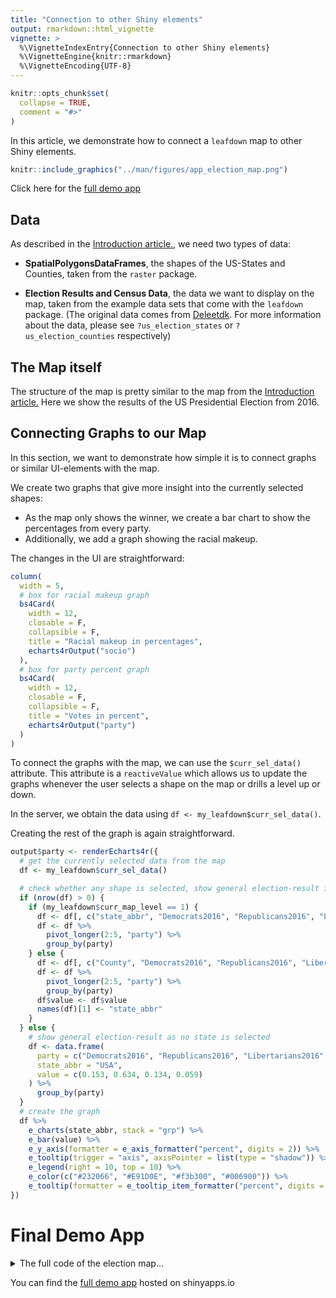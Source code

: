 ```yaml
---
title: "Connection to other Shiny elements"
output: rmarkdown::html_vignette
vignette: >
  %\VignetteIndexEntry{Connection to other Shiny elements}
  %\VignetteEngine{knitr::rmarkdown}
  %\VignetteEncoding{UTF-8}
---
```


```r
knitr::opts_chunk$set(
  collapse = TRUE,
  comment = "#>"
)
```
In this article, we demonstrate how to connect a `leafdown` map to other Shiny elements. <br>

```r
knitr::include_graphics("../man/figures/app_election_map.png")
```
Click here for the [full demo app](https://pega.shinyapps.io/election16/)

## Data
As described in the [Introduction article.](https://hoga-it.github.io/leafdown/articles/Introduction.html), we need two 
types of data:

- **SpatialPolygonsDataFrames**, the shapes of the US-States and Counties, taken from the `raster` package.

- **Election Results and Census Data**, the data we want to display on the map, taken from the example data sets that 
  come with the `leafdown` package. (The original data comes from [Deleetdk](https://github.com/Deleetdk/USA.county.data). 
  For more information about the data, please see `?us_election_states` or `?us_election_counties` respectively)

## The Map itself
The structure of the map is pretty similar to the map from the [Introduction article.](https://hoga-it.github.io/leafdown/articles/Introduction.html)
Here we show the results of the US Presidential Election from 2016.

## Connecting Graphs to our Map
In this section, we want to demonstrate how simple it is to connect graphs or similar UI-elements with the map.

We create two graphs that give more insight into the currently selected shapes: </br>

- As the map only shows the winner, we create a bar chart to show the percentages from every party.
- Additionally, we add a graph showing the racial makeup.

The changes in the UI are straightforward:
```r
column(
  width = 5,
  # box for racial makeup graph
  bs4Card(
    width = 12,
    closable = F,
    collapsible = F,
    title = "Racial makeup in percentages",
    echarts4rOutput("socio")
  ),
  # box for party percent graph
  bs4Card(
    width = 12,
    closable = F,
    collapsible = F,
    title = "Votes in percent",
    echarts4rOutput("party")
  )
)
```

To connect the graphs with the map, we can use the `$curr_sel_data()` attribute.
This attribute is a `reactiveValue` which allows us to update the graphs whenever the user selects a shape on the map or drills a level up or down.

In the server, we obtain the data using `df <- my_leafdown$curr_sel_data()`. 

Creating the rest of the graph is again straightforward.

```r
output$party <- renderEcharts4r({
  # get the currently selected data from the map
  df <- my_leafdown$curr_sel_data()

  # check whether any shape is selected, show general election-result if nothing is selected
  if (nrow(df) > 0) {
    if (my_leafdown$curr_map_level == 1) {
      df <- df[, c("state_abbr", "Democrats2016", "Republicans2016", "Libertarians2016", "Green2016")]
      df <- df %>%
        pivot_longer(2:5, "party") %>%
        group_by(party)
    } else {
      df <- df[, c("County", "Democrats2016", "Republicans2016", "Libertarians2016", "Green2016")]
      df <- df %>%
        pivot_longer(2:5, "party") %>%
        group_by(party)
      df$value <- df$value
      names(df)[1] <- "state_abbr"
    }
  } else {
    # show general election-result as no state is selected
    df <- data.frame(
      party = c("Democrats2016", "Republicans2016", "Libertarians2016", "Green2016"),
      state_abbr = "USA",
      value = c(0.153, 0.634, 0.134, 0.059)
    ) %>%
      group_by(party)
  }
  # create the graph
  df %>%
    e_charts(state_abbr, stack = "grp") %>%
    e_bar(value) %>%
    e_y_axis(formatter = e_axis_formatter("percent", digits = 2)) %>%
    e_tooltip(trigger = "axis", axisPointer = list(type = "shadow")) %>%
    e_legend(right = 10, top = 10) %>%
    e_color(c("#232066", "#E91D0E", "#f3b300", "#006900")) %>%
    e_tooltip(formatter = e_tooltip_item_formatter("percent", digits = 2))
})
```

# Final Demo App
<details>
<summary>The full code of the election map...</summary>
**Note:** The shapes have to be manually downloaded before the app can be used.</br>
In the given election app the shapes have also been simplified to 0.5% of their original size. 
```r
states <- raster::getData(country = "USA", level = 1)
counties <- raster::getData(country = "USA", level = 2)
# TODO replace the path to your downloaded shapes in the server code
```

```r
library(shiny)
library(bs4Dash)
library(shinyjs)
library(leaflet)
library(leafdown)
library(echarts4r)
library(dplyr)
library(tidyr)
library(RColorBrewer)

ui <- bs4DashPage(
  title = "Leafdown Showcase - USA Election Data",
  navbar = bs4DashNavbar(tags$h3("Leafdown Showcase - USA Election Data", style = "margin-bottom: .2rem;")),
  bs4DashSidebar(disable = TRUE),
  body = bs4DashBody(
    # set the background of the map-container to be white
    tags$head(
      tags$style(HTML(".leaflet-container { background: #fff; height: 100%}")),
      # workaround for the NA in leaflet legend see https://github.com/rstudio/leaflet/issues/615
      tags$style(HTML(".leaflet-control div:last-child {clear: both;}")),
      tags$style(HTML(".card {height: 100%;}")),
      tags$style(HTML(".col-sm-12:last-child .card {margin-bottom: 0 !important;}")),
      tags$style(HTML("#leafdown {height: 80% !important; margin-top: 10px; margin-bottom: 10px;}"))
    ),
    # we need shinyjs for the leafdown map
    useShinyjs(),
    fluidRow(
      # a card for the map
      bs4Card(
        title = "Map",
        closable = FALSE,
        collapsible = FALSE,
        width = 6,
        # a dropdown to select what KPI should be displayed on the map
        selectInput(
          "map_sel", "Select what KPI to display on the map:",
          c("Votes" = "votes", "Unemployment" = "unemployment")
        ),
        # the two buttons used for drilling
        actionButton("drill_down", "Drill Down"),
        actionButton("drill_up", "Drill Up"),
        # the actual map element
        leafletOutput("leafdown")
      ),

      # a column with the two graphs
      column(
        width = 6,
        # box for racial makeup graph
        bs4Card(
          width = 12,
          closable = F,
          collapsible = F,
          title = "Racial makeup in percentages",
          echarts4rOutput("socio")
        ),
        # box for party percent graph
        bs4Card(
          width = 12,
          closable = F,
          collapsible = F,
          title = "Votes in percent",
          echarts4rOutput("party")
        )
      )
    )
  )
)

# Create user-defined function
percent <- function(x, digits = 2, format = "f", ...) { 
  paste0(formatC(x * 100, format = format, digits = digits, ...), "%")
}

create_labels <- function(data, map_level) {
  labels <- sprintf(
    "<strong>%s</strong><br/>
    Democrats: %s<br/>
    Republicans: %s<br/>
    Libertarians: %s<br/>
    Green: %s<br/>
    </sup>",
    data[, paste0("NAME_", map_level)],
    percent(data$Democrats2016),
    percent(data$Republicans2016),
    percent(data$Libertarians2016),
    percent(data$Green2016)
  )
  labels %>% lapply(htmltools::HTML)
}

# Define server for leafdown app
server <- function(input, output) {
  # load the shapes for the two levels
  # TODO load the shapes you have downloaded via the raster package
  states <- readRDS("../inst/app_election/us1.RDS")
  counties <- readRDS("../inst/app_election/us2.RDS")
  spdfs_list <- list(states, counties)

  # create leafdown object
  my_leafdown <- Leafdown$new(spdfs_list, "leafdown", input)

  rv <- reactiveValues()
  rv$update_leafdown <- 0

  # observers for the drilling buttons
  observeEvent(input$drill_down, {
    my_leafdown$drill_down()
    rv$update_leafdown <- rv$update_leafdown + 1
  })

  observeEvent(input$drill_up, {
    my_leafdown$drill_up()
    rv$update_leafdown <- rv$update_leafdown + 1
  })

  data <- reactive({
    req(rv$update_leafdown)
    # fetch the current metadata from the leafdown object
    data <- my_leafdown$curr_data

    # join the metadata with the election-data.
    # depending on the map_level we have different election-data so the 'by' columns for the join are different
    if (my_leafdown$curr_map_level == 2) {
      data$ST <- substr(data$HASC_2, 4, 5)
      # there are counties with the same name in different states so we have to join on both
      data <- left_join(data, us_election_counties, by = c("NAME_2", "ST"))
    } else {
      data$ST <- substr(data$HASC_1, 4, 5)
      data <- left_join(data, us_election_states, by = "ST")
    }
    # add the data back to the leafdown object
    my_leafdown$add_data(data)
    data
  })

  # this is where the leafdown magic happens
  output$leafdown <- renderLeaflet({
    req(spdfs_list)
    req(data)

    data <- data()

    # depending on the selected KPI in the dropdown we show different data
    if (input$map_sel == "unemployment") {
      data$y <- data$Unemployment * 100
      fillcolor <- leaflet::colorNumeric("Greens", data$y)
      legend_title <- "Unemployment in Percent"
    } else {
      data$y <- ifelse(data$Republicans2016 > data$Democrats2016, "Republicans", "Democrats")
      fillcolor <- leaflet::colorFactor(c("#232066", "#E91D0E"), data$y)
      legend_title <- "Winning Party"
    }

    labels <- create_labels(data, my_leafdown$curr_map_level)
    # draw the leafdown object
    my_leafdown$draw_leafdown(
      fillColor = ~ fillcolor(data$y),
      weight = 3, fillOpacity = 1, color = "white", label = labels
    ) %>%
      # set the view to be center on the USA
      setView(-95, 39, 4) %>%
      # add a nice legend
      addLegend(
        pal = fillcolor,
        values = ~ data$y,
        title = legend_title,
        opacity = 1
      )
  })

  # plots
  output$socio <- renderEcharts4r({
    df <- my_leafdown$curr_sel_data()
    # check whether any shape is selected, show basic info for the whole usa if nothing is selected
    if (nrow(df) > 0) {
      if (my_leafdown$curr_map_level == 1) {
        df <- df[, c("State", "Hispanic", "White", "Black", "Asian", "Amerindian", "Other")]
        df <- df %>%
          pivot_longer(2:7, "race") %>%
          group_by(State)
        df$value <- round(df$value, 2)
      } else {
        df <- df[, c("County", "Hispanic", "White", "Black", "Asian", "Amerindian", "Other")]
        df <- df %>%
          pivot_longer(2:7, "race") %>%
          group_by(County)
        df$value <- round(df$value / 100, 2)
      }
    } else {
      # show basic info for the whole usa as no state is selected
      df <- data.frame(
        ST = "USA",
        race = c("Hispanic", "White", "Black", "Asian", "Amerindian", "Other"),
        value = c(0.15, 0.634, 0.134, 0.059, 0.015, 0.027)
      ) %>%
        group_by(ST)
    }
    # create the graph
    df %>%
      e_charts(race) %>%
      e_bar(value) %>%
      e_tooltip(trigger = "axis", axisPointer = list(type = "shadow")) %>%
      e_y_axis(
        splitArea = list(show = FALSE),
        splitLine = list(show = FALSE),
        formatter = e_axis_formatter("percent", digits = 2)
      ) %>%
      e_legend(orient = "vertical", right = 10, top = 10) %>%
      e_color(brewer.pal(nrow(df), "Set3")) %>%
      e_tooltip(formatter = e_tooltip_item_formatter("percent"))
  })

  output$party <- renderEcharts4r({
    df <- my_leafdown$curr_sel_data()
    # check whether any shape is selected, show general election-result if nothing is selected
    if (nrow(df) > 0) {
      if (my_leafdown$curr_map_level == 1) {
        df <- df[, c("ST", "Democrats2016", "Republicans2016", "Libertarians2016", "Green2016")]
        df <- df %>%
          pivot_longer(2:5, "party") %>%
          group_by(party)
      } else {
        df <- df[, c("County", "Democrats2016", "Republicans2016", "Libertarians2016", "Green2016")]
        df <- df %>%
          pivot_longer(2:5, "party") %>%
          group_by(party)
        df$value <- df$value
        names(df)[1] <- "ST"
      }
    } else {
      # show general election-result as no state is selected
      df <- data.frame(
        party = c("Democrats2016", "Republicans2016", "Libertarians2016", "Green2016"),
        ST = "USA",
        value = c(0.153, 0.634, 0.134, 0.059)
      ) %>%
        group_by(party)
    }
    # create the graph
    df %>%
      e_charts(ST, stack = "grp") %>%
      e_bar(value) %>%
      e_y_axis(formatter = e_axis_formatter("percent", digits = 2)) %>%
      e_tooltip(trigger = "axis", axisPointer = list(type = "shadow")) %>%
      e_legend(right = 10, top = 10) %>%
      e_color(c("#232066", "#E91D0E", "#f3b300", "#006900")) %>%
      e_tooltip(formatter = e_tooltip_item_formatter("percent", digits = 2))
  })
}

shinyApp(ui, server)

```
</details>

You can find the [full demo app](https://pega.shinyapps.io/election16/) hosted on shinyapps.io
